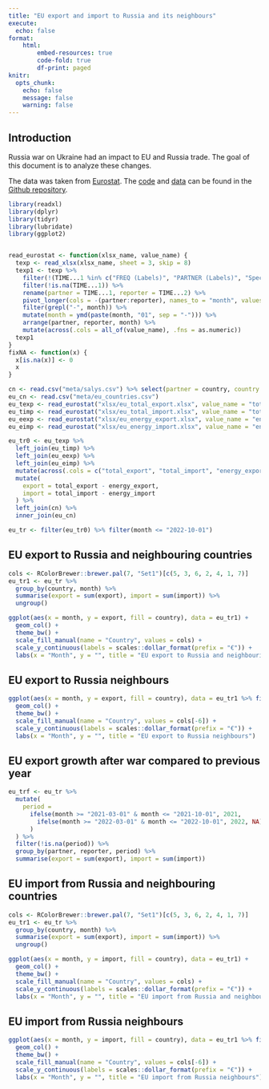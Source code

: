 ```yaml
---
title: "EU export and import to Russia and its neighbours"
execute:
  echo: false
format: 
    html:
        embed-resources: true
        code-fold: true
        df-print: paged
knitr: 
  opts_chunk: 
    echo: false
    message: false
    warning: false
---
```


## Introduction

Russia war on Ukraine had an impact to EU and Russia trade. The goal of this document is to analyze these changes.

The data was taken from [Eurostat](https://ec.europa.eu/eurostat/databrowser/view/DS-045409/legacyMultiFreq/table?lang=en). The [code](https://github.com/vzemlys/ruimpeks/eu_ru_export.qmd) and [data](https://github.com/vzemlys/ruimpeks/xlsx) can be found in the [Github repository](https://github.com/vzemlys/ruimpeks/). 

```r
library(readxl)
library(dplyr)
library(tidyr)
library(lubridate)
library(ggplot2)


read_eurostat <- function(xlsx_name, value_name) {
  texp <- read_xlsx(xlsx_name, sheet = 3, skip = 8)
  texp1 <- texp %>%
    filter(!(TIME...1 %in% c("FREQ (Labels)", "PARTNER (Labels)", "Special value", ":"))) %>%
    filter(!is.na(TIME...1)) %>%
    rename(partner = TIME...1, reporter = TIME...2) %>%
    pivot_longer(cols = -(partner:reporter), names_to = "month", values_to = value_name) %>%
    filter(grepl("-", month)) %>%
    mutate(month = ymd(paste(month, "01", sep = "-"))) %>%
    arrange(partner, reporter, month) %>%
    mutate(across(.cols = all_of(value_name), .fns = as.numeric))
  texp1
}
fixNA <- function(x) {
  x[is.na(x)] <- 0
  x
}

cn <- read.csv("meta/salys.csv") %>% select(partner = country, country = name)
eu_cn <- read.csv("meta/eu_countries.csv")
eu_texp <- read_eurostat("xlsx/eu_total_export.xlsx", value_name = "total_export")
eu_timp <- read_eurostat("xlsx/eu_total_import.xlsx", value_name = "total_import")
eu_eexp <- read_eurostat("xlsx/eu_energy_export.xlsx", value_name = "energy_export")
eu_eimp <- read_eurostat("xlsx/eu_energy_import.xlsx", value_name = "energy_import")

eu_tr0 <- eu_texp %>%
  left_join(eu_timp) %>%
  left_join(eu_eexp) %>%
  left_join(eu_eimp) %>%
  mutate(across(.cols = c("total_export", "total_import", "energy_export", "energy_import"), .fns = fixNA)) %>%
  mutate(
    export = total_export - energy_export,
    import = total_import - energy_import
  ) %>%
  left_join(cn) %>%
  inner_join(eu_cn)

eu_tr <- filter(eu_tr0) %>% filter(month <= "2022-10-01")
```
## EU export to Russia and neighbouring countries


```r
cols <- RColorBrewer::brewer.pal(7, "Set1")[c(5, 3, 6, 2, 4, 1, 7)]
eu_tr1 <- eu_tr %>%
  group_by(country, month) %>%
  summarise(export = sum(export), import = sum(import)) %>%
  ungroup()

ggplot(aes(x = month, y = export, fill = country), data = eu_tr1) +
  geom_col() +
  theme_bw() +
  scale_fill_manual(name = "Country", values = cols) +
  scale_y_continuous(labels = scales::dollar_format(prefix = "€")) +
  labs(x = "Month", y = "", title = "EU export to Russia and neighbouring countries")
```

## EU export to Russia neighbours

```r
ggplot(aes(x = month, y = export, fill = country), data = eu_tr1 %>% filter(country != "Russia")) +
  geom_col() +
  theme_bw() +
  scale_fill_manual(name = "Country", values = cols[-6]) +
  scale_y_continuous(labels = scales::dollar_format(prefix = "€")) +
  labs(x = "Month", y = "", title = "EU export to Russia neighbours")
```

## EU export growth after war compared to previous year

```r
eu_trf <- eu_tr %>%
  mutate(
    period =
      ifelse(month >= "2021-03-01" & month <= "2021-10-01", 2021,
        ifelse(month >= "2022-03-01" & month <= "2022-10-01", 2022, NA)
      )
  ) %>%
  filter(!is.na(period)) %>%
  group_by(partner, reporter, period) %>%
  summarise(export = sum(export), import = sum(import))
```

## EU import from Russia and neighbouring countries

```r
cols <- RColorBrewer::brewer.pal(7, "Set1")[c(5, 3, 6, 2, 4, 1, 7)]
eu_tr1 <- eu_tr %>%
  group_by(country, month) %>%
  summarise(export = sum(export), import = sum(import)) %>%
  ungroup()

ggplot(aes(x = month, y = import, fill = country), data = eu_tr1) +
  geom_col() +
  theme_bw() +
  scale_fill_manual(name = "Country", values = cols) +
  scale_y_continuous(labels = scales::dollar_format(prefix = "€")) +
  labs(x = "Month", y = "", title = "EU import from Russia and neighbouring countries")
```

## EU import from Russia neighbours

```r
ggplot(aes(x = month, y = import, fill = country), data = eu_tr1 %>% filter(country != "Russia")) +
  geom_col() +
  theme_bw() +
  scale_fill_manual(name = "Country", values = cols[-6]) +
  scale_y_continuous(labels = scales::dollar_format(prefix = "€")) +
  labs(x = "Month", y = "", title = "EU import from Russia neighbours")
```
